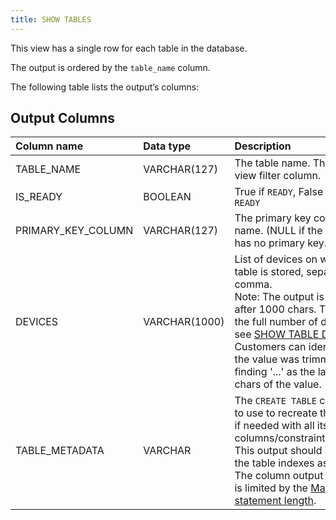 ```yaml
---
title: SHOW TABLES
---
```


This view has a single row for each table in the database.

The output is ordered by the `table_name` column.

The following table lists the output’s columns:

## Output Columns

| Column name | Data type | Description |
| :--- | :--- | :--- |
| TABLE_NAME | VARCHAR(127) | The table name. This is the view filter column. |
| IS_READY | BOOLEAN | True if `READY`, False if `NOT READY` |
| PRIMARY_KEY_COLUMN | VARCHAR(127) | The primary key column name. (NULL if the table has no primary key.) |
| DEVICES | VARCHAR(1000) | List of devices on which the table is stored, separated by comma.<br/>Note: The output is trimmed after 1000 chars. To see the full number of devices see [SHOW TABLE DEVICES](/sql/system-monitoring/database-catalog/show-table-devices).<br/>Customers can identify that the value was trimmed by finding '...' as the last 3 chars of the value. |
| TABLE_METADATA | VARCHAR | The `CREATE TABLE` command to use to recreate the table if needed with all its columns/constraint/indexes.<br/>This output should include the table indexes as well. The column output max size is limited by the [Max SQL statement length](/sql/appendices/database-limitations). |



